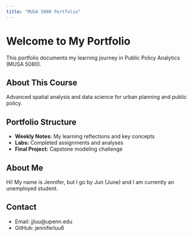 ```yaml
---
title: "MUSA 5080 Portfolio"
---
```


# Welcome to My Portfolio

This portfolio documents my learning journey in Public Policy Analytics (MUSA 5080).

## About This Course
Advanced spatial analysis and data science for urban planning and public policy.

## Portfolio Structure
- **Weekly Notes:** My learning reflections and key concepts
- **Labs:** Completed assignments and analyses
- **Final Project:** Capstone modeling challenge

## About Me
Hi! My name is Jennifer, but I go by Jun (June) and I am currently an unemployed student.

## Contact
- Email: jjluu@upenn.edu
- GitHub: jenniferluu6
